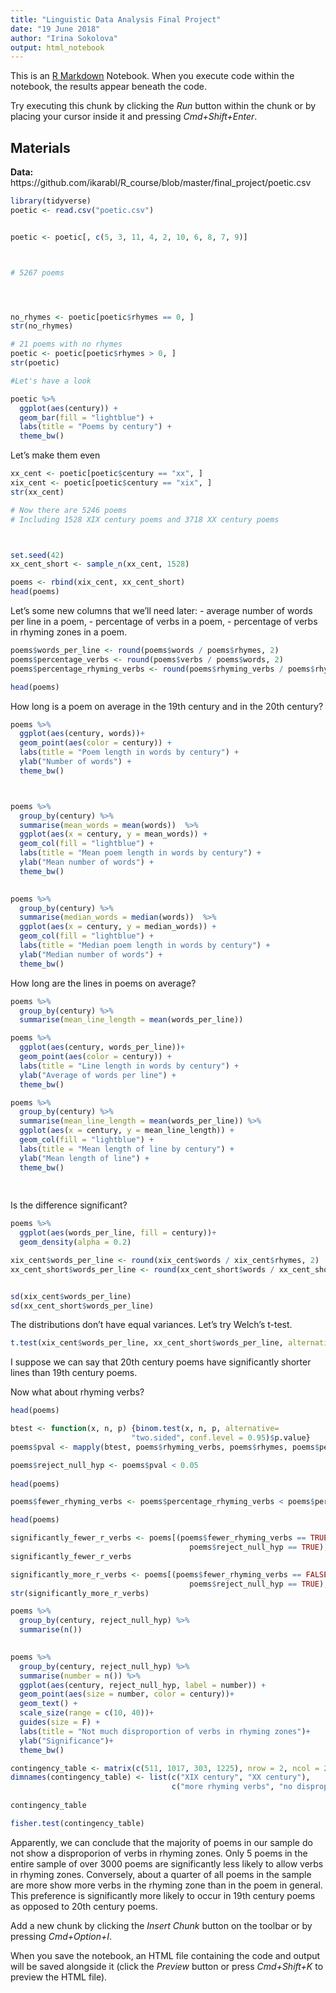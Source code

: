 ```yaml
---
title: "Linguistic Data Analysis Final Project"
date: "19 June 2018"
author: "Irina Sokolova"
output: html_notebook
---
```


This is an [R Markdown](http://rmarkdown.rstudio.com) Notebook. When you execute code within the notebook, the results appear beneath the code. 

Try executing this chunk by clicking the *Run* button within the chunk or by placing your cursor inside it and pressing *Cmd+Shift+Enter*. 

## Materials
**Data:** https://github.com/ikarabl/R_course/blob/master/final_project/poetic.csv


```r
library(tidyverse)
poetic <- read.csv("poetic.csv")


poetic <- poetic[, c(5, 3, 11, 4, 2, 10, 6, 8, 7, 9)]



# 5267 poems




no_rhymes <- poetic[poetic$rhymes == 0, ]
str(no_rhymes)

# 21 poems with no rhymes
poetic <- poetic[poetic$rhymes > 0, ]
str(poetic)

#Let's have a look

poetic %>% 
  ggplot(aes(century)) +
  geom_bar(fill = "lightblue") +
  labs(title = "Poems by century") +
  theme_bw()


```

Let's make them even
```r
xx_cent <- poetic[poetic$century == "xx", ]
xix_cent <- poetic[poetic$century == "xix", ]
str(xx_cent)

# Now there are 5246 poems 
# Including 1528 XIX century poems and 3718 XX century poems



set.seed(42)
xx_cent_short <- sample_n(xx_cent, 1528)

poems <- rbind(xix_cent, xx_cent_short)
head(poems)
```


Let's some new columns that we'll need later: 
 - average number of words per line in a poem, 
 - percentage of verbs in a poem,
 - percentage of verbs in rhyming zones in a poem.

```r
poems$words_per_line <- round(poems$words / poems$rhymes, 2)
poems$percentage_verbs <- round(poems$verbs / poems$words, 2)
poems$percentage_rhyming_verbs <- round(poems$rhyming_verbs / poems$rhymes, 2)

head(poems)
```


How long is a poem on average in the 19th century and in the 20th century?
```r
poems %>% 
  ggplot(aes(century, words))+
  geom_point(aes(color = century)) +
  labs(title = "Poem length in words by century") +
  ylab("Number of words") +
  theme_bw()




```
```r
poems %>% 
  group_by(century) %>% 
  summarise(mean_words = mean(words))  %>% 
  ggplot(aes(x = century, y = mean_words)) +
  geom_col(fill = "lightblue") +
  labs(title = "Mean poem length in words by century") +
  ylab("Mean number of words") +
  theme_bw()
  
```
```r
poems %>% 
  group_by(century) %>% 
  summarise(median_words = median(words))  %>% 
  ggplot(aes(x = century, y = median_words)) +
  geom_col(fill = "lightblue") +
  labs(title = "Median poem length in words by century") +
  ylab("Median number of words") +
  theme_bw()

```


How long are the lines in poems on average?
```r
poems %>% 
  group_by(century) %>%
  summarise(mean_line_length = mean(words_per_line))
```


```r
poems %>% 
  ggplot(aes(century, words_per_line))+
  geom_point(aes(color = century)) +
  labs(title = "Line length in words by century") +
  ylab("Average of words per line") +
  theme_bw()
```




```r
poems %>% 
  group_by(century) %>%
  summarise(mean_line_length = mean(words_per_line)) %>% 
  ggplot(aes(x = century, y = mean_line_length)) +
  geom_col(fill = "lightblue") +
  labs(title = "Mean length of line by century") +
  ylab("Mean length of line") +
  theme_bw()
  
 
```
Is the difference significant?
```r


poems %>% 
  ggplot(aes(words_per_line, fill = century))+
  geom_density(alpha = 0.2)


```

```r
xix_cent$words_per_line <- round(xix_cent$words / xix_cent$rhymes, 2)
xx_cent_short$words_per_line <- round(xx_cent_short$words / xx_cent_short$rhymes, 2)


sd(xix_cent$words_per_line)
sd(xx_cent_short$words_per_line)

```


The distributions don't have equal variances. Let's try Welch's t-test.
```r
t.test(xix_cent$words_per_line, xx_cent_short$words_per_line, alternative = "two.sided", var.equal = FALSE)


```


I suppose we can say that 20th century poems have significantly shorter lines than 19th century poems.

Now what about rhyming verbs?
```r
head(poems)
```


```r

btest <- function(x, n, p) {binom.test(x, n, p, alternative=
                           "two.sided", conf.level = 0.95)$p.value}
poems$pval <- mapply(btest, poems$rhyming_verbs, poems$rhymes, poems$percentage_verbs)

poems$reject_null_hyp <- poems$pval < 0.05
  
head(poems)  

```



```r
poems$fewer_rhyming_verbs <- poems$percentage_rhyming_verbs < poems$percentage_verbs

head(poems)
```

```r
significantly_fewer_r_verbs <- poems[(poems$fewer_rhyming_verbs == TRUE & 
                                        poems$reject_null_hyp == TRUE), ]
significantly_fewer_r_verbs
```
```r
significantly_more_r_verbs <- poems[(poems$fewer_rhyming_verbs == FALSE & 
                                        poems$reject_null_hyp == TRUE), ]
str(significantly_more_r_verbs)
```

```r
poems %>% 
  group_by(century, reject_null_hyp) %>% 
  summarise(n())
  
```

```r
poems %>% 
  group_by(century, reject_null_hyp) %>% 
  summarise(number = n()) %>% 
  ggplot(aes(century, reject_null_hyp, label = number)) +
  geom_point(aes(size = number, color = century))+
  geom_text() +
  scale_size(range = c(10, 40))+
  guides(size = F) +
  labs(title = "Not much disproportion of verbs in rhyming zones")+
  ylab("Significance")+
  theme_bw()

```

```r
contingency_table <- matrix(c(511, 1017, 303, 1225), nrow = 2, ncol = 2, byrow = TRUE)
dimnames(contingency_table) <- list(c("XIX century", "XX century"),
                                    c("more rhyming verbs", "no disproportion"))
                                  
contingency_table
```

```r
fisher.test(contingency_table)
```



Apparently, we can conclude that the majority of poems in our sample do not show a disproporion of verbs in rhyming zones. Only 5 poems in the entire sample of over 3000 poems are significantly less likely to allow verbs in rhyming zones. Conversely, about a quarter of all poems in the sample are more show more verbs in the rhyming zone than in the poem in general. This preference is significantly more likely to occur in 19th century poems as opposed to 20th century poems.










Add a new chunk by clicking the *Insert Chunk* button on the toolbar or by pressing *Cmd+Option+I*.

When you save the notebook, an HTML file containing the code and output will be saved alongside it (click the *Preview* button or press *Cmd+Shift+K* to preview the HTML file).
